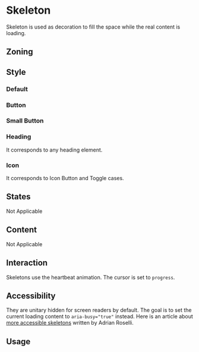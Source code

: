 
<Meta title="Components/Skeleton" />

# Skeleton

Skeleton is used as decoration to fill the space while the real content is loading.

## Zoning

## Style

### Default

<Canvas>
    <Story name="default">
        <Skeleton />
    </Story>
</Canvas>

### Button

<Canvas>
    <Story name="button">
        <Skeleton.Button />
    </Story>
</Canvas>

### Small Button

<Canvas>
    <Story name="button--small">
        <Skeleton.Button small />
    </Story>
</Canvas>

### Heading

It corresponds to any heading element.

<Canvas>
    <Story name="heading">
        <Skeleton.Heading />
    </Story>
</Canvas>

### Icon

It corresponds to Icon Button and Toggle cases.

<Canvas>
    <Story name="icon">
        <Skeleton.Icon />
    </Story>
</Canvas>

## States

Not Applicable

## Content

Not Applicable

## Interaction

Skeletons use the heartbeat animation.
The cursor is set to `progress`.

## Accessibility

They are unitary hidden for screen readers by default.
The goal is to set the current loading content to `aria-busy="true"` instead.
Here is an article about [more accessible skeletons](https://adrianroselli.com/2020/11/more-accessible-skeletons.html) written by Adrian Roselli.

## Usage

